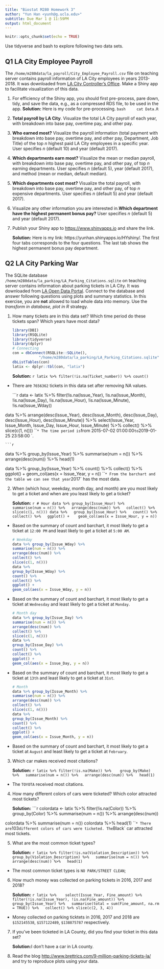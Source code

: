 ```yaml
---
title: "Biostat M280 Homework 3"
author: "Yun Han <yunh@g.ucla.edu>"
subtitle: Due Mar 1 @ 11:59PM
output: html_document
---
```


```r
knitr::opts_chunk$set(echo = TRUE)
```

Use tidyverse and bash to explore following two data sets.

## Q1 LA City Employee Payroll

The `/home/m280data/la_payroll/City_Employee_Payroll.csv` file on teaching server contains payroll information of LA City employees in years 2013-2018. It was downloaded from [LA City Controller's Office](https://controllerdata.lacity.org/Payroll/City-Employee-Payroll/pazn-qyym). Make a Shiny app to facilitate visualization of this data. 

1. For efficiency of the Shiny app, you should first pre-process, pare down, tidy, and save the data, e.g., as a compressed RDS file, to be used in the app.
    **Solution:**
    Here is my code for pre-processing.
    ```bash
    cat Data.R
    ```

2. **Total payroll by LA City**. Visualize the total LA City payroll of each year, with breakdown into base pay, overtime pay, and other pay.

3. **Who earned most?** Visualize the payroll information (total payment with breakdown into base pay, overtime pay, and other pay, Department, Job Title) of the top $n$ highest paid LA City employees in a specific year. User specifies $n$ (default 10) and year (default 2017).

4. **Which departments earn most?** Visualize the mean or median payroll, with breakdown into base pay, overtime pay, and other pay, of top $n$ earning departments. User specifies $n$ (default 5), year (default 2017), and method (mean or median, default median).

5. **Which departments cost most?** Visualize the total payroll, with breakdown into base pay, overtime pay, and other pay, of top $n$ expensive departments. User specifies $n$ (default 5) and year (default 2017).

6. Visualize any other information you are interested in.**Which department have the highest permanent bonus pay?** User specifies $n$ (default 5) and year (default 2017).

7. Publish your Shiny app to <https://www.shinyapps.io> and share the link.

    **Solution:** 
    Here is my link: https://yunhan.shinyapps.io/HYshiny/. The first four tabs corresponds to the four questions. The last tab shows the highest permanent bonus pay department.

## Q2 LA City Parking War

The SQLite database `/home/m280data/la_parking/LA_Parking_Citations.sqlite` on teaching server contains information about parking tickets in LA City. It was downloaded from [LA Open Data Portal](https://data.lacity.org/A-Well-Run-City/Parking-Citations/wjz9-h9np). Connect to the database and answer following questions using plots and summary statistics. In this exercise, you are **not** allowed to load whole data into memory. Use the _transform in database, plot in R_ strategy.

1. How many tickets are in this data set? Which time period do these tickets span? Which years have most data?

    ```r
library(DBI)
library(RSQLite)
library(tidyverse)
library(dplyr)
# Connecting 
con = dbConnect(RSQLite::SQLite(),
                "/home/m280data/la_parking/LA_Parking_Citations.sqlite")
dbListTables(con)
latix <- dplyr::tbl(con, "latix")
    ```
    
     **Solution:**
    ```r
latix %>% filter(!is.na(Ticket_number)) %>% count() 
    ```
* There are `7656362` tickets in this data set after removing NA values.

    ```r
data <- latix %>%
  filter(!is.na(Issue_Year), !is.na(Issue_Month), 
         !is.na(Issue_Day), !is.na(Issue_Hour), 
         !is.na(Issue_Minute), !is.na(Issue_Wday)) 

data %>% arrange(desc(Issue_Year), desc(Issue_Month), desc(Issue_Day), 
                 desc(Issue_Hour), desc(Issue_Minute)) %>%
  select(Issue_Year, Issue_Month, Issue_Day, Issue_Hour, Issue_Minute) %>%
  collect() %>%
  slice(c(1, n()))
    ```
* The time period is `from 2015-07-02 01:00:00` to `2019-01-25 23:58:00 `.

    ```r
data %>% group_by(Issue_Year) %>%
  summarise(num = n()) %>%
  arrange(desc(num)) %>%
  head(1)
    
data %>%
  group_by(Issue_Year) %>%
  count() %>%
  collect() %>%
  ggplot() + 
  geom_col(aes(x = Issue_Year, y = n))
    ```
* From the barchart and the table we can see that year `2017` has the most data.

2. When (which hour, weekday, month day, and month) are you most likely to get a ticket and when are you least likely to get a ticket?

     **Solution:**
    ```r
# Hour
data %>% group_by(Issue_Hour) %>%
  summarise(num = n()) %>%
  arrange(desc(num)) %>%
  collect() %>%
  slice(c(1, n()))
data %>%
  group_by(Issue_Hour) %>%
  count() %>%
  collect() %>%
  ggplot() + 
  geom_col(aes(x = Issue_Hour, y = n))
    ```

* Based on the summary of count and barchart, it most likely to get a ticket at `12:00 PM` and least likely to get a ticket at `5:00 AM`.

    ```r
# Weekday
data %>% group_by(Issue_Wday) %>%
  summarise(num = n()) %>%
  arrange(desc(num)) %>%
  collect() %>%
  slice(c(1, n()))
data %>%
  group_by(Issue_Wday) %>%
  count() %>%
  collect() %>%
  ggplot() + 
  geom_col(aes(x = Issue_Wday, y = n))
    ```

* Based on the summary of count and barchart, it most likely to get a ticket at `Wednesday` and least likely to get a ticket at `Monday`.
    
    ```r
# Month day
data %>% group_by(Issue_Day) %>%
  summarise(num = n()) %>%
  arrange(desc(num)) %>%
  collect() %>%
  slice(c(1, n()))
data %>%
  group_by(Issue_Day) %>%
  count() %>%
  collect() %>%
  ggplot() + 
  geom_col(aes(x = Issue_Day, y = n))
    ```

* Based on the summary of count and barchart, it most likely to get a ticket at `13th` and least likely to get a ticket at `31st`.

    ```r
# Month
data %>% group_by(Issue_Month) %>%
  summarise(num = n()) %>%
  arrange(desc(num)) %>%
  collect() %>%
  slice(c(1, n()))
data %>%
  group_by(Issue_Month) %>%
  count() %>%
  collect() %>%
  ggplot() + 
  geom_col(aes(x = Issue_Month, y = n))
    ```

* Based on the summary of count and barchart, it most likely to get a ticket at `August` and least likely to get a ticket at `February`.
    
3. Which car makes received most citations?

     **Solution:**
    ```r
latix %>% filter(!is.na(Make)) %>% 
  group_by(Make) %>%
  summarise(num = n()) %>%
  arrange(desc(num)) %>%
  head(1)
    ```
* The `TOYOTA` received most citations.

4. How many different colors of cars were ticketed? Which color attracted most tickets?

     **Solution:**
    ```r
colordata <- latix %>% filter(!is.na(Color)) %>% 
  group_by(Color) %>%
  summarise(num = n()) %>%
  arrange(desc(num))

colordata %>% summarise(num = n())
colordata %>% head(1)
    ```
* There are `103` different colors of cars were ticketed. The `Black` car attracted most tickets.

5. What are the most common ticket types?

     **Solution:**
    ```r
latix %>% filter(!is.na(Violation_Description)) %>% 
  group_by(Violation_Description) %>%
  summarise(num = n()) %>%
  arrange(desc(num)) %>%
  head(1)
    ```
* The most common ticket types is `NO PARK/STREET CLEAN`;

6. How much money was collected on parking tickets in 2016, 2017 and 2018?

     **Solution:**
    ```r
latix %>% 
  select(Issue_Year, Fine_amount) %>%
  filter(!is.na(Issue_Year), !is.na(Fine_amount)) %>%
  group_by(Issue_Year) %>%
  summarise(total = sum(Fine_amount, na.rm = TRUE)) %>%
  collect() %>% slice(c(2, 3, 4))
    ```
* Money collected on parking ticktets in 2016, 2017 and 2018 are `$152145538`, `$157122489`, `$138875787` respectively.

7. If you've been ticketed in LA County, did you find your ticket in this data set?

     **Solution:**I don't have a car in LA county.

8. Read the blog <http://www.brettrics.com/9-million-parking-tickets-la/> and try to reproduce plots using your data.
